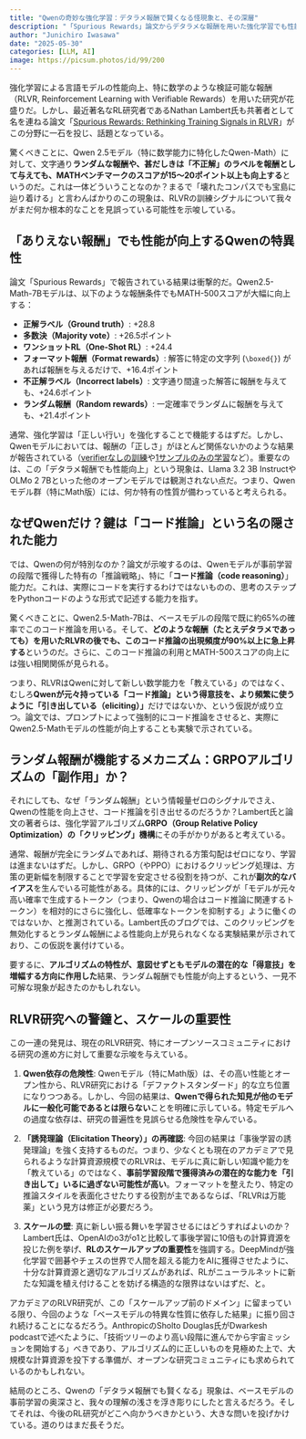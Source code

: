 ```yaml
---
title: "Qwenの奇妙な強化学習：デタラメ報酬で賢くなる怪現象と、その深層"
description: "「Spurious Rewards」論文からデタラメな報酬を用いた強化学習でも性能向上する不可解な現象とその背景を紐解く"
author: "Junichiro Iwasawa"
date: "2025-05-30"
categories: [LLM, AI]
image: https://picsum.photos/id/99/200
---
```


強化学習による言語モデルの性能向上、特に数学のような検証可能な報酬（RLVR, Reinforcement Learning with Verifiable Rewards）を用いた研究が花盛りだ。しかし、最近著名なRL研究者であるNathan Lambert氏も共著者として名を連ねる論文「[Spurious Rewards: Rethinking Training Signals in RLVR](https://github.com/ruixin31/Rethink_RLVR/blob/main/paper/rethink-rlvr.pdf)」がこの分野に一石を投じ、話題となっている。

驚くべきことに、Qwen 2.5モデル（特に数学能力に特化したQwen-Math）に対して、文字通り**ランダムな報酬や、甚だしきは「不正解」のラベルを報酬として与えても、MATHベンチマークのスコアが15～20ポイント以上も向上する**というのだ。これは一体どういうことなのか？まるで「壊れたコンパスでも宝島に辿り着ける」と言わんばかりのこの現象は、RLVRの訓練シグナルについて我々がまだ何か根本的なことを見誤っている可能性を示唆している。

## 「ありえない報酬」でも性能が向上するQwenの特異性

論文「Spurious Rewards」で報告されている結果は衝撃的だ。Qwen2.5-Math-7Bモデルは、以下のような報酬条件でもMATH-500スコアが大幅に向上する：

* **正解ラベル（Ground truth）**: +28.8
* **多数決（Majority vote）**: +26.5ポイント
* **ワンショットRL（One-Shot RL）**: +24.4
* **フォーマット報酬（Format rewards）**: 解答に特定の文字列 (`\boxed{}`) があれば報酬を与えるだけで、+16.4ポイント
* **不正解ラベル（Incorrect labels）**: 文字通り間違った解答に報酬を与えても、+24.6ポイント
* **ランダム報酬（Random rewards）**: 一定確率でランダムに報酬を与えても、+21.4ポイント

通常、強化学習は「正しい行い」を強化することで機能するはずだ。しかし、Qwenモデルにおいては、報酬の「正しさ」がほとんど関係ないかのような結果が報告されている（[verifierなしの訓練](https://arxiv.org/abs/2504.16084)や[1サンプルのみの学習](https://arxiv.org/abs/2504.20571)など）。重要なのは、この「デタラメ報酬でも性能向上」という現象は、Llama 3.2 3B InstructやOLMo 2 7Bといった他のオープンモデルでは観測されない点だ。つまり、Qwenモデル群（特にMath版）には、何か特有の性質が備わっていると考えられる。

## なぜQwenだけ？鍵は「コード推論」という名の隠された能力

では、Qwenの何が特別なのか？論文が示唆するのは、Qwenモデルが事前学習の段階で獲得した特有の「推論戦略」、特に「**コード推論（code reasoning）**」能力だ。これは、実際にコードを実行するわけではないものの、思考のステップをPythonコードのような形式で記述する能力を指す。

驚くべきことに、Qwen2.5-Math-7Bは、ベースモデルの段階で既に約65%の確率でこのコード推論を用いる。そして、**どのような報酬（たとえデタラメであっても）を用いたRLVRの後でも、このコード推論の出現頻度が90%以上に急上昇する**というのだ。さらに、このコード推論の利用とMATH-500スコアの向上には強い相関関係が見られる。

つまり、RLVRはQwenに対して新しい数学能力を「教えている」のではなく、むしろ**Qwenが元々持っている「コード推論」という得意技を、より頻繁に使うように「引き出している（eliciting）」**だけではないか、という仮説が成り立つ。論文では、プロンプトによって強制的にコード推論をさせると、実際にQwen2.5-Mathモデルの性能が向上することも実験で示されている。

## ランダム報酬が機能するメカニズム：GRPOアルゴリズムの「副作用」か？

それにしても、なぜ「ランダム報酬」という情報量ゼロのシグナルでさえ、Qwenの性能を向上させ、コード推論を引き出せるのだろうか？Lambert氏と論文の著者らは、強化学習アルゴリズム**GRPO（Group Relative Policy Optimization）の「クリッピング」機構**にその手がかりがあると考えている。

通常、報酬が完全にランダムであれば、期待される方策勾配はゼロになり、学習は進まないはずだ。しかし、GRPO（やPPO）におけるクリッピング処理は、方策の更新幅を制限することで学習を安定させる役割を持つが、これが**副次的なバイアス**を生んでいる可能性がある。具体的には、クリッピングが「モデルが元々高い確率で生成するトークン（つまり、Qwenの場合はコード推論に関連するトークン）を相対的にさらに強化し、低確率なトークンを抑制する」ように働くのではないか、と推測されている。Lambert氏のブログでは、このクリッピングを無効化するとランダム報酬による性能向上が見られなくなる実験結果が示されており、この仮説を裏付けている。

要するに、**アルゴリズムの特性が、意図せずともモデルの潜在的な「得意技」を増幅する方向に作用した**結果、ランダム報酬でも性能が向上するという、一見不可解な現象が起きたのかもしれない。

## RLVR研究への警鐘と、スケールの重要性 

この一連の発見は、現在のRLVR研究、特にオープンソースコミュニティにおける研究の進め方に対して重要な示唆を与えている。

1.  **Qwen依存の危険性**:
    Qwenモデル（特にMath版）は、その高い性能とオープン性から、RLVR研究における「デファクトスタンダード」的な立ち位置になりつつある。しかし、今回の結果は、**Qwenで得られた知見が他のモデルに一般化可能であるとは限らない**ことを明確に示している。特定モデルへの過度な依存は、研究の普遍性を見誤らせる危険性を孕んでいる。

2.  **「誘発理論（Elicitation Theory）」の再確認**:
    今回の結果は「事後学習の誘発理論」を強く支持するものだ。つまり、少なくとも現在のアカデミアで見られるような計算資源規模でのRLVRは、モデルに真に新しい知識や能力を「教えている」のではなく、**事前学習段階で獲得済みの潜在的な能力を「引き出して」いるに過ぎない可能性が高い**。フォーマットを整えたり、特定の推論スタイルを表面化させたりする役割が主であるならば、「RLVRは万能薬」という見方は修正が必要だろう。

3.  **スケールの壁**:
    真に新しい振る舞いを学習させるにはどうすればよいのか？Lambert氏は、OpenAIのo3がo1と比較して事後学習に10倍もの計算資源を投じた例を挙げ、**RLのスケールアップの重要性**を強調する。DeepMindが強化学習で囲碁やチェスの世界で人間を超える能力をAIに獲得させたように、十分な計算資源と適切なアルゴリズムがあれば、RLがニューラルネットに新たな知識を植え付けることを妨げる構造的な限界はないはずだ、と。

アカデミアのRLVR研究が、この「スケールアップ前のドメイン」に留まっている限り、今回のような「ベースモデルの特異な性質に依存した結果」に振り回され続けることになるだろう。AnthropicのSholto Douglas氏がDwarkesh podcastで述べたように、「技術ツリーのより高い段階に進んでから宇宙ミッションを開始する」べきであり、アルゴリズム的に正しいものを見極めた上で、大規模な計算資源を投下する準備が、オープンな研究コミュニティにも求められているのかもしれない。

結局のところ、Qwenの「デタラメ報酬でも賢くなる」現象は、ベースモデルの事前学習の奥深さと、我々の理解の浅さを浮き彫りにしたと言えるだろう。そしてそれは、今後のRL研究がどこへ向かうべきかという、大きな問いを投げかけている。道のりはまだ長そうだ。
